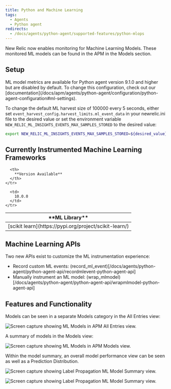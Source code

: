 ```yaml
---
title: Python and Machine Learning
tags:
  - Agents
  - Python agent
redirects:
  - /docs/agents/python-agent/supported-features/python-mlops
---
```



New Relic now enables monitoring for Machine Learning Models.  These monitored ML models can be found in the APM in the Models section.

## Setup

<Callout variant="tip">
  ML model metrics are available for Python agent version 9.1.0 and higher but are disabled by default. To change this configuration, check out our [documentation](/docs/apm/agents/python-agent/configuration/python-agent-configuration#ml-settings).
</Callout>

To change the default ML harvest size of 100000 every 5 seconds, either set `event_harvest_config.harvest_limits.ml_event_data` in your newrelic.ini file to the desired value or set the environment variable `NEW_RELIC_ML_INSIGHTS_EVENTS_MAX_SAMPLES_STORED` to the desired value:

```bash
export NEW_RELIC_ML_INSIGHTS_EVENTS_MAX_SAMPLES_STORED=${desired_value}
```

## Currently Instrumented Machine Learning Frameworks

<table>
  <thead>
    <tr>
      <th>
        **ML Library**
      </th>

      <th>
        **Version Available**
      </th>
    </tr>
  </thead>

  <tbody>
    <tr>
      <td>
        [scikit learn](https://pypi.org/project/scikit-learn/)
      </td>

      <td>
        10.0.0
      </td>
    </tr>
  </tbody>
</table>


## Machine Learning APIs

Two new APIs exist to customize the ML instrumentation experience:

<ul>
  <li>Record custom ML events: (record_ml_event)[/docs/agents/python-agent/python-agent-api/recordmlevent-python-agent-api]</li>
  <li>Manually instrument an ML model: (wrap_mlmodel)[/docs/agents/python-agent/python-agent-api/wrapmlmodel-python-agent-api]</li>
</ul>


## Features and Functionality

Models can be seen in a separate Models category in the All Entries view:

<img
  title="python-ml-APM-All-Entities.png"
  alt="Screen capture showing ML Models in APM All Entries view."
  src={allEntities}
/>

A summary of models in the Models view:

<img
  title="python-ml-APM-models-view.png"
  alt="Screen capture showing ML Models in APM Models view."
  src={modelsView}
/>

Within the model summary, an overall model performance view can be seen as well as a Prediction Distribution.

<img
  title="python-ml-APM-model-summary-view1.png"
  alt="Screen capture showing Label Propagation ML Model Summary view."
  src={modelSummary1}
/>

<img
  title="python-ml-APM-model-summary-view2.png"
  alt="Screen capture showing Label Propagation ML Model Summary view."
  src={modelSummary2}
/>


